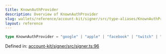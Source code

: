 ```yaml
---
title: KnownAuthProvider
description: Overview of KnownAuthProvider
slug: wallets/reference/account-kit/signer/src/type-aliases/KnownAuthProvider
layout: reference
---
```


```ts
type KnownAuthProvider = "google" | "apple" | "facebook" | "twitch" | "auth0";
```

Defined in: [account-kit/signer/src/signer.ts:96](https://github.com/alchemyplatform/aa-sdk/blob/49e74eee8606f480b200b4612d00d950da8a8742/account-kit/signer/src/signer.ts#L96)
